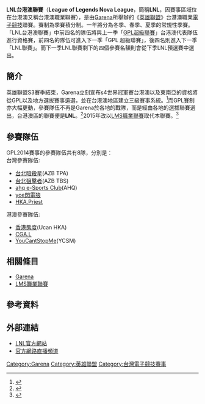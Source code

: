 {{refimprove|time=2014-01-12T02:50:47+00:00}}
{{primarysources|time=2014-01-12T02:50:47+00:00}}

{{Infobox sports league|current_season=2014LNL冬季賽|sport=[[英雄聯盟|英雄聯盟]]|inaugural=2014|folded=2014|replaced=[[LMS職業聯賽|LMS職業聯賽]]|countries={{TWN}}<br>{{HKG}}<br>{{MAC}}|teams=8|champion=[[閃電狼|閃電狼]]}}
'''LNL台港澳聯賽'''（'''League of Legends Nova League'''，簡稱'''LNL'''，因賽事區域位在台港澳又稱台港澳職業聯賽），是由[[Garena|Garena]]所舉辦的《[[英雄聯盟|英雄聯盟]]》台港澳職業[[電子競技|電子競技]]聯賽。賽制為季賽積分制。一年將分為冬季、春季、夏季的常規性季賽。「LNL台港澳聯賽」中前四名的隊伍將與上一季「[[GPL超級聯賽|GPL超級聯賽]]」台港澳代表隊伍進行資格賽，前四名的隊伍可進入下一季「GPL 超級聯賽」，後四名則進入下一季「LNL聯賽」。而下一季LNL聯賽剩下的四個參賽名額則會從下季LNL預選賽中選出。

== 簡介 ==
英雄聯盟S3賽季結束，Garena立刻宣布s4世界冠軍賽台港澳以及東南亞的資格將從GPL以及地方選拔賽事遴選，並在台港澳地區建立三級賽事系統。<ref>{{Cite web |url=http://lol.esport.garena.tw/news/news_info.php?nid=1738&category=4 |title=【GPL 超級聯賽】GPL 2014 賽事規則及 S4 資格取得方式公佈 |access-date=2014-01-11 |archive-url=https://web.archive.org/web/20140111144604/http://lol.esport.garena.tw/news/news_info.php?nid=1738&category=4 |archive-date=2014-01-11 |dead-url=yes }}</ref>而GPL賽制亦大幅更動，參賽隊伍不再是Garena於各地的戰隊，而是經由各地的選拔聯賽選出，台港澳區的聯賽便是'''LNL'''。<ref>{{Cite web |url=http://lol.esport.garena.tw/news/news_info.php?nid=1557&category=21 |title=【LNL 台港澳聯賽】「台港澳聯賽」參賽隊伍資格說明 |access-date=2014-01-11 |archive-url=https://web.archive.org/web/20130917014259/http://lol.esport.garena.tw/news/news_info.php?nid=1557&category=21 |archive-date=2013-09-17 |dead-url=yes }}</ref>2015年改以[[LMS職業聯賽|LMS職業聯賽]]取代本聯賽。<ref>{{Cite news|url=https://www.ettoday.net/news/20141001/408070.htm|title=LNL 走入歷史！《英雄聯盟》公布Garena戰區2015新賽制|author=|last=|date=|work=|newspaper=ETtoday新聞雲|accessdate=2014-10-01|language=zh-TW|archive-date=2019-07-23|archive-url=https://web.archive.org/web/20190723041228/https://www.ettoday.net/news/20141001/408070.htm|dead-url=no}}</ref>

== 參賽隊伍 ==
GPL2014賽事的參賽隊伍共有8隊，分別是：<br />台灣參賽隊伍:
* [[台北暗殺星|台北暗殺星]](AZB TPA)
* [[台北狙擊者|台北狙擊者]](AZB TBS)
* [[ahq_e-Sports_Club|ahq e-Sports Club]](AHQ)
* [[yoe閃電狼|yoe閃電狼]]
* [[HKA.Priest|HKA.Priest]]
港澳參賽隊伍:
* [[香港態度|香港態度]](Ucan HKA)
* [[CGA.L|CGA.L]]
* [[YouCantStopMe|YouCantStopMe]](YCSM)

== 相關條目 ==
*[[Garena|Garena]]
*[[LMS職業聯賽|LMS職業聯賽]]

==參考資料==
<references/>

== 外部連結 ==
*[https://web.archive.org/web/20131109155517/http://lnl.garena.tw/index.php LNL官方網站]
*[http://live.garena.tw/ 官方網路直播頻道] {{Wayback|url=http://live.garena.tw/ |date=20161222190257 }}

{{英雄联盟}}
[[Category:Garena|Category:Garena]]
[[Category:英雄聯盟|Category:英雄聯盟]]
[[Category:台灣電子競技賽事|Category:台灣電子競技賽事]]
